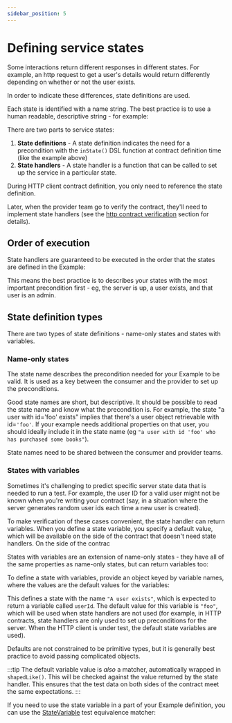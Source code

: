 ```yaml
---
sidebar_position: 5
---
```






# Defining service states

Some interactions return different responses in different states. For example, an http request
to get a user's details would return differently depending on whether or not the user exists.

In order to indicate these differences, state definitions are used. 

Each state is identified with a name string. The best practice is to use a human
readable, descriptive string - for example:

<Tabs groupId="language">
  <TabItem value="js" label="Typescript">
    <StatesJs />
  </TabItem>
  <TabItem value="java" label="Java">
   <StatesJava />
  </TabItem>
</Tabs>

There are two parts to service states:

1. **State definitions** - A state definition indicates the need for a precondition with the `inState()` DSL function at contract definition time (like the example above)
2. **State handlers** - A state handler is a function that can be called to set up the service in a particular state.

During HTTP client contract definition, you only need to reference the state definition. 

Later, when the provider team go to
verify the contract, they'll need to implement state handlers (see the [http
contract verification](../../verifying-contracts/http-server/) section for details).

## Order of execution

State handlers are guaranteed to be executed in the order that the states are defined in the Example:

<Tabs groupId="language">
  <TabItem value="js" label="Typescript">
    <OrderJs />
  </TabItem>
  <TabItem value="java" label="Java">
   <OrderJava />
  </TabItem>
</Tabs>

This means the best practice is to describes your states with the most important precondition first - eg, the server is up, a user exists, and that user is an admin.


## State definition types

There are two types of state definitions - name-only states and states with
variables.

### Name-only states

The state name describes the precondition needed for your Example to be valid. It is used as a key between the consumer and the provider to set up the preconditions.

Good state names are short, but descriptive. It should be possible to read the
state name and know what the precondition is. For example, the state "a user
with id='foo' exists" implies that there's a user object retrievable with
id=`'foo'`. If your example needs additional properties on that user, you should ideally include it in the state name (eg `"a user with id 'foo' who has purchased some books"`).

State names need to be shared between the consumer and provider teams.

### States with variables

Sometimes it's challenging to predict specific server state data that is needed to run a test. 
For example, 
the user ID for a valid user might not be known when you're writing your
contract (say, in a situation where the server generates random user ids each
time a new user is created).

To make verification of these cases convenient, the state handler can return variables.
When you define a state variable, you specify a default value, which will be available on the
side of the contract that doesn't need state handlers. On the side of the contrac

States with variables are an extension of name-only states - they have
all of the same properties as name-only states, but can return variables too:

To define a state with variables, provide an object keyed by variable names, where the values are the default values for the variables:

<Tabs groupId="language">
  <TabItem value="js" label="Typescript">
   <VariableJs />
  </TabItem>
  <TabItem value="java" label="Java">
   <VariableJava />
  </TabItem>
</Tabs>

This defines a state with the name `"A user exists"`, which is expected to
return a variable called `userId`. The default value for this variable is
`"foo"`, which will be used when state handlers are not used (for example, in
HTTP contracts, state handlers are only used to set up preconditions for the
server. When the HTTP client is under test, the default state variables are
used).

Defaults are not constrained to be primitive types, but it is generally best practice to avoid passing complicated objects.

:::tip
The default variable value is _also_ a matcher, automatically wrapped in
`shapedLike()`. This will be checked against the value returned by the state
handler. This ensures that the test data on both sides of the contract meet the same expectations.
:::

If you need to use the state variable in a part of your Example definition, 
you can use the [StateVariable](/docs/reference/matchers/convenience/StateVariable) test equivalence matcher:


<Tabs groupId="language">
  <TabItem value="js" label="Typescript">
   <AllJs />
  </TabItem>
  <TabItem value="java" label="Java">
   <AllJava />
  </TabItem>
</Tabs>
